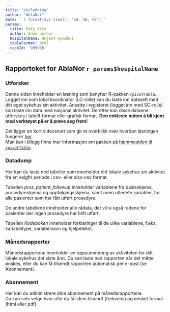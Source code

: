```yaml
---
title: "Veiledning"
author: "AblaNor"
date: '`r format(Sys.time(), "%d. %B, %Y")`'
params:
  title: Emty tite
  author: Anon author
  hospitalName: Ukjent sykehus
  tableFormat: html
  reshId: '999999'
---
```


## Rapporteket for AblaNor `r params$hospitalName`


### Utforsker
Denne siden inneholder en løsning som benytter R-pakken `rpivotTable`. 
Logget inn som lokal koordinator (LC-rolle) kan du laste inn datasett med ditt 
eget sykehus sin aktivitet. Ansatte i registeret (logget inn med SC-rolle) kan
laste inn data med nasjonal aktivitet. Deretter kan disse dataene utforskes 
i tabell-format eller grafisk format.
__Den enkleste måten å bli kjent med verktøyet på er å prøve seg frem!__
 

Det ligger en kort videosnutt som gir et overblikk over hvordan løsningen
fungerer [her](https://i0.wp.com/nicolas.kruchten.com/pivottable/images/animation.gif "Videosnutt rpivotTable").        
Man kan i tillegg finne mer informasjon om pakken på
[hjemmesiden til `rpivotTable`](https://pivottable.js.org/examples/ "Hjemmesiden til rpivotTable"). 

### Datadump
Her kan du laste ned tabeller som inneholder ditt lokale sykehus sin aktivitet
fra en valgfri periode i csv- eller xlsx-csv format. 

Tabellen _pros_patient_followup_ inneholder variablene fra basisskjema,
prosedyreskjema og oppfølgingsskjema, samt noen utledete variabler, for alle 
pasienter som har fått utført prosedyre. 

De andre tabellene inneholder alle rådata, det vil si også radene for pasienter
der ingen prosedyre har blitt utført. 

Tabellen _Kodeboken_ inneholder forklaringer til de ulike variablene, 
f.eks. variabletype, variabelnavn og hjelpetekst. 

    
### Månedsrapporter
Månedsrapportene inneholder en oppsummering av aktiviteten for ditt lokale
sykehus det siste året. Du kan laste ned rapporten når det måtte ønskes, eller
du kan få tilsendt rapporten automatisk per e-post (se Abonnement).


### Abonnement
Her kan du administrere dine abonnement på månedsrapportene.  
Du kan selv velge hvor ofte du får dem tilsendt (frekvens) og ønsket format 
(html eller pdf).
